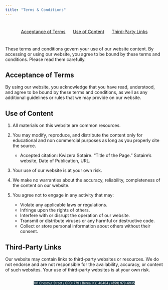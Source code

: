 ```yaml
---
title: "Terms & Conditions"
---
```

<style>
#topbar {
  display: flex;
  justify-content: space-around;
  align-items: center;
  background-color: none;
  padding: 10px;
}
#topbar a {
  margin: 0 10px;
}
</style>

<div id="topbar">
  <a href="#Acceptance-of-Terms">Acceptance of Terms</a>
  <a href="#Use-of-Content">Use of Content</a>
  <a href="#Third-Party-Links">Third-Party Links</a>
</div>

<style>
body {
  background-image: url("blackblue.png");
  background-size: 15% 100%;
  background-repeat: no-repeat;
  background-position: left top;
}
.address-line {
  display: flex;
  justify-content: center;
}
</style>

These terms and conditions govern your use of our website content. By accessing or using our website, you agree to be bound by these terms and conditions. Please read them carefully. 

## Acceptance of Terms <a name="Acceptance-of-Terms"></a>

By using our website, you acknowledge that you have read, understood, and agree to be bound by these terms and conditions, as well as any additional guidelines or rules that we may provide on our website.

## Use of Content <a name="Use-of-Content"></a>

1. All materials on this website are common resources. 
2. You may modify, reproduce, and distribute the content only for educational and non commercial purposes as long as you properly cite the source.

    + Accepted citation: Kwizera Sotaire. "Title of the Page." Sotaire's website, Date of Publication, URL.

3. Your use of our website is at your own risk.
4. We make no warranties about the accuracy, reliability, completeness of the content on our website.
3. You agree not to engage in any activity that may:

    + Violate any applicable laws or regulations.
    + Infringe upon the rights of others.
    + Interfere with or disrupt the operation of our website.
    + Transmit or distribute viruses or any harmful or destructive code.
    + Collect or store personal information about others without their consent.

## Third-Party Links <a name="Third-Party-Links"></a>

Our website may contain links to third-party websites or resources. We do not endorse and are not responsible for the availability, accuracy, or content of such websites. Your use of third-party websites is at your own risk.








<div class="address-line">
  <span style="background-color: #0F2E3D; color: white; font-size: 10px;">101 Chestnut Street  / CPO: 779 / </span>
  <span style="background-color: #0F2E3D; color: white; font-size: 10px;">Berea, KY, 40404 / </span>
  [<span style="background-color: #0F2E3D; color: white; font-size: 10px;">(859) 979-6935</span>](tel:+1234567890)
</div>